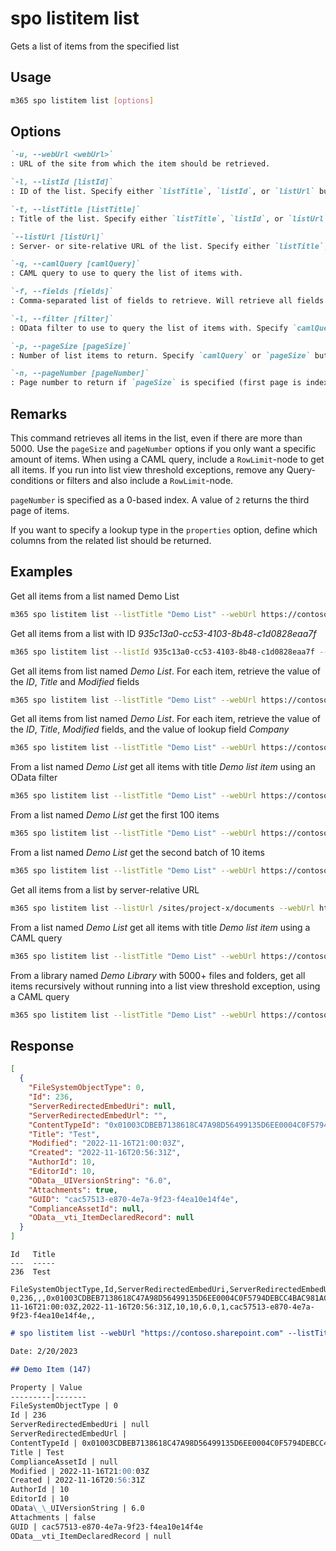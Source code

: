 
# spo listitem list

Gets a list of items from the specified list

## Usage

```sh
m365 spo listitem list [options]
```

## Options

```md defintion-list
`-u, --webUrl <webUrl>`
: URL of the site from which the item should be retrieved.

`-l, --listId [listId]`
: ID of the list. Specify either `listTitle`, `listId`, or `listUrl` but not multiple.

`-t, --listTitle [listTitle]`
: Title of the list. Specify either `listTitle`, `listId`, or `listUrl` but not multiple.

`--listUrl [listUrl]`
: Server- or site-relative URL of the list. Specify either `listTitle`, `listId`, or `listUrl` but not multiple.

`-q, --camlQuery [camlQuery]`
: CAML query to use to query the list of items with.

`-f, --fields [fields]`
: Comma-separated list of fields to retrieve. Will retrieve all fields if not specified and json output is requested. Specify `camlQuery` or `fields` but not both.

`-l, --filter [filter]`
: OData filter to use to query the list of items with. Specify `camlQuery` or `filter` but not both.

`-p, --pageSize [pageSize]`
: Number of list items to return. Specify `camlQuery` or `pageSize` but not both. The default value is 5000.

`-n, --pageNumber [pageNumber]`
: Page number to return if `pageSize` is specified (first page is indexed as value of 0).
```

<Global />

## Remarks

This command retrieves all items in the list, even if there are more than 5000. Use the `pageSize` and `pageNumber` options if you only want a specific amount of items. When using a CAML query, include a `RowLimit`-node to get all items. If you run into list view threshold exceptions, remove any Query-conditions or filters and also include a `RowLimit`-node.

`pageNumber` is specified as a 0-based index. A value of `2` returns the third page of items.

If you want to specify a lookup type in the `properties` option, define which columns from the related list should be returned.

## Examples

Get all items from a list named Demo List

```sh
m365 spo listitem list --listTitle "Demo List" --webUrl https://contoso.sharepoint.com/sites/project-x
```

Get all items from a list with ID _935c13a0-cc53-4103-8b48-c1d0828eaa7f_

```sh
m365 spo listitem list --listId 935c13a0-cc53-4103-8b48-c1d0828eaa7f --webUrl https://contoso.sharepoint.com/sites/project-x
```

Get all items from list named _Demo List_. For each item, retrieve the value of the _ID_, _Title_ and _Modified_ fields

```sh
m365 spo listitem list --listTitle "Demo List" --webUrl https://contoso.sharepoint.com/sites/project-x --fields "ID,Title,Modified"
```

Get all items from list named _Demo List_. For each item, retrieve the value of the _ID_, _Title_, _Modified_ fields, and the value of lookup field _Company_

```sh
m365 spo listitem list --listTitle "Demo List" --webUrl https://contoso.sharepoint.com/sites/project-x --fields "ID,Title,Modified,Company/Title"
```

From a list named _Demo List_ get all items with title _Demo list item_ using an OData filter

```sh
m365 spo listitem list --listTitle "Demo List" --webUrl https://contoso.sharepoint.com/sites/project-x --filter "Title eq 'Demo list item'"
```

From a list named _Demo List_ get the first 100 items

```sh
m365 spo listitem list --listTitle "Demo List" --webUrl https://contoso.sharepoint.com/sites/project-x --pageSize 100 --pageNumber 0
```

From a list named _Demo List_ get the second batch of 10 items

```sh
m365 spo listitem list --listTitle "Demo List" --webUrl https://contoso.sharepoint.com/sites/project-x --pageSize 10 --pageNumber 1
```

Get all items from a list by server-relative URL

```sh
m365 spo listitem list --listUrl /sites/project-x/documents --webUrl https://contoso.sharepoint.com/sites/project-x
```

From a list named _Demo List_ get all items with title _Demo list item_ using a CAML query

```sh
m365 spo listitem list --listTitle "Demo List" --webUrl https://contoso.sharepoint.com/sites/project-x --camlQuery "<View><Query><Where><Eq><FieldRef Name='Title' /><Value Type='Text'>Demo list item</Value></Eq></Where></Query><RowLimit Paged='TRUE'>5000</RowLimit></View>"
```

From a library named _Demo Library_ with 5000+ files and folders, get all items recursively without running into a list view threshold exception, using a CAML query

```sh
m365 spo listitem list --listTitle "Demo List" --webUrl https://contoso.sharepoint.com/sites/project-x --camlQuery "<View Scope='RecursiveAll'><Query></Query><ViewFields><FieldRef Name='Title'/></ViewFields><RowLimit Paged='TRUE'>5000</RowLimit></View>"
```

## Response

<Tabs>
  <TabItem value="JSON">

  ```json
  [
    {
      "FileSystemObjectType": 0,
      "Id": 236,
      "ServerRedirectedEmbedUri": null,
      "ServerRedirectedEmbedUrl": "",
      "ContentTypeId": "0x01003CDBEB7138618C47A98D56499135D6EE0004C0F5794DEBCC4BAC981AC4AE1BD803",
      "Title": "Test",
      "Modified": "2022-11-16T21:00:03Z",
      "Created": "2022-11-16T20:56:31Z",
      "AuthorId": 10,
      "EditorId": 10,
      "OData__UIVersionString": "6.0",
      "Attachments": true,
      "GUID": "cac57513-e870-4e7a-9f23-f4ea10e14f4e",
      "ComplianceAssetId": null,
      "OData__vti_ItemDeclaredRecord": null
    }
  ]
  ```

  </TabItem>
  <TabItem value="Text">

  ```text
  Id   Title
  ---  -----
  236  Test
  ```

  </TabItem>
  <TabItem value="CSV">

  ```csv
  FileSystemObjectType,Id,ServerRedirectedEmbedUri,ServerRedirectedEmbedUrl,ContentTypeId,Title,Modified,Created,AuthorId,EditorId,OData__UIVersionString,Attachments,GUID,ComplianceAssetId,OData__vti_ItemDeclaredRecord
  0,236,,,0x01003CDBEB7138618C47A98D56499135D6EE0004C0F5794DEBCC4BAC981AC4AE1BD803,Test,2022-11-16T21:00:03Z,2022-11-16T20:56:31Z,10,10,6.0,1,cac57513-e870-4e7a-9f23-f4ea10e14f4e,,
  ```

  </TabItem>
  <TabItem value="Markdown">

  ```md
  # spo listitem list --webUrl "https://contoso.sharepoint.com" --listTitle "My List"

  Date: 2/20/2023

  ## Demo Item (147)

  Property | Value
  ---------|-------
  FileSystemObjectType | 0
  Id | 236
  ServerRedirectedEmbedUri | null
  ServerRedirectedEmbedUrl |
  ContentTypeId | 0x01003CDBEB7138618C47A98D56499135D6EE0004C0F5794DEBCC4BAC981AC4AE1BD803
  Title | Test
  ComplianceAssetId | null
  Modified | 2022-11-16T21:00:03Z
  Created | 2022-11-16T20:56:31Z
  AuthorId | 10
  EditorId | 10
  OData\_\_UIVersionString | 6.0
  Attachments | false
  GUID | cac57513-e870-4e7a-9f23-f4ea10e14f4e
  OData__vti_ItemDeclaredRecord | null
  ```

  </TabItem>
</Tabs>

